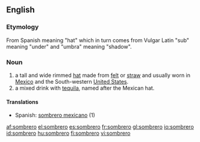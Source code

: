 == English ==
=== Etymology ===
From Spanish meaning "hat" which in turn comes from Vulgar Latin "sub" meaning "under" and "umbra" meaning "shadow".
=== Noun ===
#a tall and wide rimmed [[hat]] made from [[felt]] or [[straw]] and usually worn in [[Mexico]] and the South-western [[United States]].
#a mixed drink with [[tequila]], named after the Mexican hat.
====Translations====
{{top}}
*Spanish: [[sombrero mexicano]] (1)
{{mid}}
{{bottom}}

[[af:sombrero]]
[[el:sombrero]]
[[es:sombrero]]
[[fr:sombrero]]
[[gl:sombrero]]
[[io:sombrero]]
[[id:sombrero]]
[[hu:sombrero]]
[[fi:sombrero]]
[[vi:sombrero]]